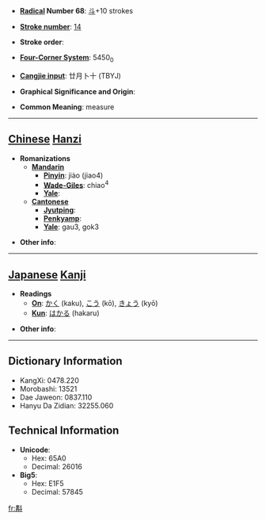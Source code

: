 * '''[[Wiktionary:Chinese radical index| Radical]] Number 68''': [[Wiktionary:Chinese radical index 斗|斗]]+10 strokes

* '''[[Wiktionary:Chinese total strokes index|Stroke number]]''': [[Wiktionary:Chinese total strokes index 14|14]]

* '''Stroke order''': 

* '''[[Wiktionary:Chinese four corner index|Four-Corner System]]''': 5450<sub>0</sub>

* '''[[Wiktionary:Chinese Cangjie index|Cangjie input]]''': 廿月卜十 (TBYJ)

* '''Graphical Significance and Origin''': 

* '''Common Meaning''': measure

----

== [[Chinese]] [[Hanzi]] ==

* '''Romanizations'''
** '''[[Mandarin]]'''
*** '''[[Pinyin]]''': jiào (jiao4)
*** '''[[Wade-Giles]]''': chiao<sup>4</sup>
*** '''[[Yale]]''': 
** '''[[Cantonese]]'''
*** '''[[Jyutping]]''':
*** '''[[Penkyamp]]''': 
*** '''[[Yale]]''': gau3, gok3

* '''Other info''': 

----

== [[Japanese]] [[Kanji]] ==

* '''Readings'''
** '''[[On]]''': [[かく]] (kaku), [[こう]] (kō), [[きょう]] (kyō)
** '''[[Kun]]''': [[はかる]] (hakaru)

* '''Other info''':  

----

== Dictionary Information ==

* KangXi: 0478.220
* Morobashi: 13521
* Dae Jaweon: 0837.110
* Hanyu Da Zidian: 32255.060

== Technical Information ==

* '''Unicode''':
** Hex: 65A0
** Decimal: 26016
* '''Big5''':
** Hex: E1F5
** Decimal: 57845

[[fr:斠]]